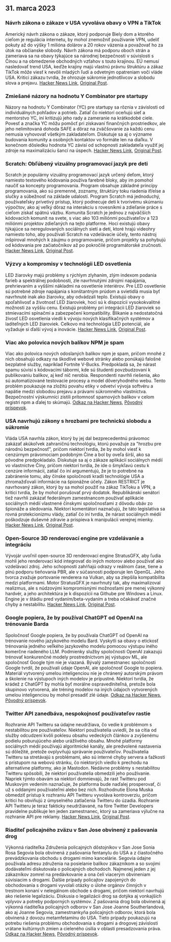 

<CallToAction />

<Steps>

## 31. marca 2023

### Návrh zákona o zákaze v USA vyvoláva obavy o VPN a TikTok

Americký návrh zákona o zákaze, ktorý podporuje Biely dom a ktorého cieľom je regulácia internetu, by mohol znemožniť používanie VPN, udeliť pokuty až do výšky 1 milióna dolárov a 20 rokov väzenia a považovať ho za útok na občianske slobody. Návrh zákona má podporu oboch strán a zameriava sa na obavy týkajúce sa národnej bezpečnosti v súvislosti s Čínou a na obmedzenie obchodných vzťahov s touto krajinou. EÚ nemusí nasledovať trend USA, keďže krajiny majú vlastnú právnu štruktúru a zákaz TikTok môže viesť k nevôli mladých ľudí a odvetným opatreniam voči vláde USA. Kritici zákazu tvrdia, že ohrozuje súkromie jednotlivcov a slobodu slova a prejavu.
[Hacker News Link](http://news.ycombinator.com/item?id=35366955), [Original Post](https://www.youtube.com/watch?v=FWQGA_n5Z4M).

### Zmiešané názory na hodnotu Y Combinator pre startupy

Názory na hodnotu Y Combinator (YC) pre startupy sa rôznia v závislosti od individuálnych pohľadov a potrieb. Zatiaľ čo niektorí oceňujú sieť a mentorstvo YC, iní kritizujú jeho rady a zameranie na krátkodobé ciele. Povesť a značka YC môžu pomôcť pri získavaní finančných prostriedkov, ale jeho nelimitovaná dohoda SAFE a dôraz na zväčšovanie za každú cenu nemusia vyhovovať všetkým zakladateľom. Diskutuje sa aj o význame budovania komunity a osobných kontaktov vo formáte len na diaľku. V konečnom dôsledku hodnota YC závisí od schopnosti zakladateľa využiť jej zdroje na maximalizáciu šancí na úspech.
[Hacker News Link](http://news.ycombinator.com/item?id=35373019), [Original Post](https://acecreamu.substack.com/p/is-y-combinator-worth-the-money).

### Scratch: Obľúbený vizuálny programovací jazyk pre deti

Scratch je populárny vizuálny programovací jazyk určený deťom, ktorý namiesto textového kódovania používa farebné bloky, aby im pomohol naučiť sa koncepty programovania. Program obsahuje základné princípy programovania, ako sú premenné, zoznamy, štruktúry toku riadenia if/else a slučky a súbežnosť na základe udalostí. Program Scratch má jednoduchý, používateľsky prívetivý prístup, ktorý podnecuje deti k tvorivému skúmaniu výpočtov, ako aj veľký dôraz na interakciu s rovesníkmi a zdieľanie práce s cieľom získať spätnú väzbu. Komunita Scratch je jednou z najväčších kódovacích komunít na svete, s viac ako 103 miliónmi používateľov a 123 miliónmi projektov zdieľaných na tejto platforme. Hoci existujú obavy týkajúce sa neregulovaných sociálnych sietí a detí, ktoré hrajú videohry namiesto toho, aby používali Scratch na vzdelávacie účely, tento nástroj inšpiroval mnohých k záujmu o programovanie, pričom projekty sa pohybujú od kódovania pre začiatočníkov až po pokročilé programátorské zručnosti.
[Hacker News Link](http://news.ycombinator.com/item?id=35373052), [Original Post](https://scratch.mit.edu/about).

### Výzvy a kompromisy v technológii LED osvetlenia

LED žiarovky majú problémy s rýchlym zlyhaním, zlým indexom podania farieb a spektrálnej podobnosti, zle navrhnutými zdrojmi napájania, prehrievaním a vyššími nákladmi na osvetlenie interiérov. Pre LED osvetlenie sú potrebné zdroje napájania s konštantným prúdom a svietidlá musia byť navrhnuté inak ako žiarovky, aby odvádzali teplo. Existujú obavy o spoľahlivosť a životnosť LED žiaroviek, hoci sú k dispozícii vysokokvalitné možnosti za vyššiu cenu. Existujú problémy pri integrácii LED žiaroviek so stmievacími spínačmi a zabezpečení kompatibility. Blikanie a nedostatočná živosť LED osvetlenia viedli k vývoju nových klasifikačných systémov a laditeľných LED žiaroviek. Celkovo má technológia LED potenciál, ale vyžaduje si ďalší vývoj a inovácie.
[Hacker News Link](http://news.ycombinator.com/item?id=35371750), [Original Post](https://nymag.com/strategist/article/led-light-bulbs-investigation.html).

### Viac ako polovica nových balíkov NPM je spam

Viac ako polovica nových odoslaných balíkov npm je spam, pričom mnohé z nich obsahujú odkazy na škodlivé webové stránky alebo ponúkajú falošné bezplatné služby, napríklad Fortnite V-Bucks. Predpokladá sa, že nárast spamu súvisí s kódovacími tábormi, kde sú študenti povzbudzovaní k publikovaniu balíkov, aj keď nič nerobia. Respondenti navrhli riešenia, ako sú automatizované testovacie procesy a model dôveryhodného webu. Tento problém poukazuje na zložitú povahu etiky v odvetví vývoja softvéru a napätie medzi slobodou prejavu a právami súkromného vlastníctva. Bezpečnostní výskumníci zistili prítomnosť spamových balíkov v celom registri npm a ďalej to skúmajú.
[Odkaz na Hacker News](http://news.ycombinator.com/item?id=35370728), [Pôvodný príspevok](https://blog.sandworm.dev/one-in-two-new-npm-packages-is-seo-spam-right-now).

### USA navrhujú zákony s hrozbami pre technickú slobodu a súkromie

Vláda USA navrhla zákon, ktorý by jej dal bezprecedentnú právomoc zakázať akúkoľvek zahraničnú technológiu, ktorú považuje za "hrozbu pre národnú bezpečnosť", pričom niektorí tvrdia, že by mohol viesť k cenzúrnym právomociam podobným Číne a bol by oveľa širší, ako sa pôvodne predpokladalo. Diskutuje sa aj o zákaze aplikácií sociálnych médií vo vlastníctve Číny, pričom niektorí tvrdia, že ide o šmykľavú cestu k cenzúre informácií, zatiaľ čo iní argumentujú, že je to potrebné na zabránenie tomu, aby čínske spoločnosti kradli technológie USA a zhromažďovali informácie na špionážne účely. Zákon RESTRICT je navrhovaný zákon, ktorý by sa mohol použiť na zákaz TikToku a VPN, a kritici tvrdia, že by mohol porušovať prvý dodatok. Republikánski senátori tiež navrhli zakázať federálnym zamestnancom používať aplikácie sociálnych médií vlastnené čínskymi spoločnosťami z dôvodu obáv zo špionáže a sledovania. Niektorí komentátori naznačujú, že táto legislatíva sa rovná protekcionizmu vlády, zatiaľ čo iní tvrdia, že nárast sociálnych médií poškodzuje duševné zdravie a prispieva k manipulácii verejnej mienky.
[Hacker News Link](http://news.ycombinator.com/item?id=35369075), [Original Post](https://www.vice.com/en/article/4a3ddb/restrict-act-insanely-broad-ban-tiktok-vpns).

### Open-Source 3D renderovací engine pre vzdelávanie a integráciu

Vývojár uvoľnil open-source 3D renderovací engine StratusGFX, aby ľudia mohli jeho renderovací kód integrovať do iných motorov alebo používať ako vzdelávací zdroj. Jeho schopnosti zahŕňajú odrazy v reálnom čase, tiene a plnú podporu tieňovania PBR, ale v súčasnosti podporuje len OpenGL. Jeho tvorca zvažuje portovanie renderera na Vulkan, aby sa zlepšila kompatibilita medzi platformami. Motor StratusGFX je navrhnutý tak, aby maximalizoval realizmus, ale s núdzovými kompromisnými možnosťami pre menej výkonný hardvér, a jeho architektúra je k dispozícii na Githube pre Windows a Linux. Engine je v štádiu pred vydaním/beta-vydaním a treba očakávať značné chyby a nestabilitu.
[Hacker News Link](http://news.ycombinator.com/item?id=35370284), [Original Post](https://github.com/KTStephano/StratusGFX).

### Google popiera, že by používal ChatGPT od OpenAI na trénovanie Barda

Spoločnosť Google popiera, že by používala ChatGPT od OpenAI na trénovanie nového jazykového modelu Bard. Vyskytli sa obavy o etickosť trénovania jedného veľkého jazykového modelu pomocou výstupu iného komerčne riadeného LLM. Podmienky služby spoločnosti OpenAI zakazujú trénovať konkurenčné modely prostredníctvom jej výstupov ML, ale spoločnosť Google tým nie je viazaná. Bývalý zamestnanec spoločnosti Google tvrdil, že používali údaje OpenAI, ale spoločnosť Google to popiera. Materiál vytvorený umelou inteligenciou nie je chránený autorským právom a školenie na výstupoch iných modelov je prípustné. Niektorí tvrdia, že krádež z ChatGPT by mohla byť morálne ospravedlniteľná, pretože bola skupinovo vytvorená, ale tréning modelov na iných údajoch vytvorených umelou inteligenciou by mohol presadiť zlé údaje.
[Odkaz na Hacker News](http://news.ycombinator.com/item?id=35370915), [Pôvodný príspevok](https://twitter.com/steventey/status/1641267979399704576).

### Twitter API zanedbáva, nespokojnosť používateľov rastie

Rozhranie API Twitteru sa údajne neudržiava, čo vedie k problémom s nestabilitou pre používateľov. Niektorí používatelia uviedli, že sa cítia od služby odcudzení kvôli poklesu obsahu vedeckých článkov a zvýšenému podielu poburujúceho alebo urážlivého obsahu. Mnohé platformy sociálnych médií používajú algoritmické kanály, ale predvolené nastavenia sú dôležité, pretože ovplyvňujú správanie používateľov. Používatelia Twitteru sa stretávajú s problémami, ako sú interné chyby servera a ťažkosti s prístupom na webovú stránku, čo niektorých viedlo k prechodu na alternatívne platformy, ako je Mastodon. Nedávne problémy s nestabilitou Twitteru spôsobili, že niektorí používatelia obmedzili jeho používanie. Napriek týmto obavám sa niektorí domnievajú, že rast Twitteru pod Muskovým vedením naznačuje, že platforma bude naďalej prosperovať, či už s oddanými používateľmi alebo bez nich. Rozhodnutie Elona Muska obmedziť prístup k rozhraniu API Twitteru vyvoláva kontroverziu, pričom kritici ho obviňujú z úmyselného zatlačenia Twitteru do úzadia. Rozhranie API Twitteru je teraz fakticky neudržiavané, na fóre Twitter Developers pravidelne publikuje len jeden zamestnanec, ktorý sa zameriava výlučne na rozhranie API pre reklamy.
[Hacker News Link](http://news.ycombinator.com/item?id=35370152), [Original Post](https://snarfed.org/the-twitter-api-is-now-effectively-unmaintained).

### Riaditeľ policajného zväzu v San Jose obvinený z pašovania drog

Výkonná riaditeľka Združenia policajných dôstojníkov v San Jose Sonia Rosa Segovia bola obvinená z pašovania fentanylu do USA a z čiastočného prevádzkovania obchodu s drogami mimo kancelárie. Segovia údajne používala adresu združenia na posielanie balíkov zákazníkom a so svojimi dodávateľmi diskutovala o policajných obchodoch. Najmenej jeden z jej zákazníkov zomrel na predávkovanie a ona čelí viacerým obvineniam súvisiacim s drogami. Ďalšie prípady policajtov zapojených do obchodovania s drogami vyvolali otázky o úlohe orgánov činných v trestnom konaní v nelegálnom obchode s drogami, pričom niektorí navrhujú ako riešenie legalizáciu. Diskusia o legalizácii drog sa dotýka aj vonkajších vplyvov a potreby podporných systémov. Z pašovania drog bola obvinená aj výkonná riaditeľka policajných odborov v San Jose Joanne Southerlandová, ako aj Joanne Segovia, zamestnankyňa policajných odborov, ktorá bola obvinená z dovozu metamfetamínu do USA. Tieto prípady poukazujú na potrebu riešenia problému obchodovania s drogami a drogovej závislosti vrátane kultúrnych zmien a cieleného úsilia v oblasti presadzovania práva.
[Odkaz na Hacker News](http://news.ycombinator.com/item?id=35376488), [Pôvodný príspevok](https://www.washingtonexaminer.com/news/crime/san-jose-police-union-director-smuggle-fentanyl-charge).

</Steps>
